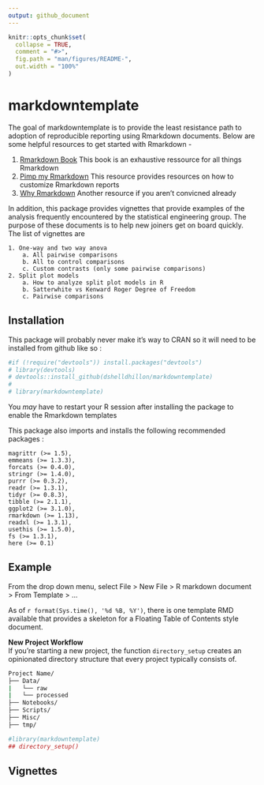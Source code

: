 ```yaml
---
output: github_document
---
```


<!-- README.md is generated from README.Rmd. Please edit that file -->


```r
knitr::opts_chunk$set(
  collapse = TRUE,
  comment = "#>",
  fig.path = "man/figures/README-",
  out.width = "100%"
)
```
# markdowntemplate

<!-- badges: start -->
<!-- badges: end -->

The goal of markdowntemplate is to provide the least resistance path to adoption of reproducible reporting using Rmarkdown documents.   Below are some helpful resources to get started with Rmarkdown - 

1.  [Rmarkdown Book](https://bookdown.org/yihui/rmarkdown/)  This book is an exhaustive ressource for all things Rmarkdown  
2.  [Pimp my Rmarkdown](https://holtzy.github.io/Pimp-my-rmd/#use_dt_for_tables) This resource provides resources on how to customize Rmarkdown reports  
3.  [Why Rmarkdown](https://andrewbtran.github.io/NICAR/2018/workflow/docs/02-rmarkdown.html) Another resource if you aren't convicned already   

In addition, this package provides vignettes that provide examples of the analysis frequently encountered by the statistical engineering group.  The purpose of these documents is to help new joiners get on board quickly.   The list of vignettes are  

	1. One-way and two way anova   
		a. All pairwise comparisons    
		b. All to control comparisons   
		c. Custom contrasts (only some pairwise comparisons)     
	2. Split plot models     
		a. How to analyze split plot models in R    
		b. Satterwhite vs Kenward Roger Degree of Freedom     
		c. Pairwise comparisons    


## Installation

This package will probably never make it's way to CRAN so it will need to be installed from github like so : 

```r
#if (!require("devtools")) install.packages("devtools")
# library(devtools)  
# devtools::install_github(dshelldhillon/markdowntemplate) 
# 
# library(markdowntemplate) 
```

You *may* have to restart your R session after installing the package to enable the Rmarkdown templates   

This package also imports and installs the following recommended packages :

    magrittr (>= 1.5),
    emmeans (>= 1.3.3),
    forcats (>= 0.4.0),
    stringr (>= 1.4.0),
    purrr (>= 0.3.2),
    readr (>= 1.3.1),
    tidyr (>= 0.8.3),
    tibble (>= 2.1.1),
    ggplot2 (>= 3.1.0),
    rmarkdown (>= 1.13),
    readxl (>= 1.3.1),
    usethis (>= 1.5.0),
    fs (>= 1.3.1),
    here (>= 0.1)

## Example

From the drop down menu, select File > New File > R markdown document > From Template > ... 

As of `r format(Sys.time(), '%d %B, %Y')`, there is one template RMD available that provides a skeleton for a Floating Table of Contents style document.  

**New Project Workflow**  
If you're starting a new project, the function `directory_setup` creates an opinionated directory structure that every project typically consists of. 

```bash
Project Name/
├── Data/
|   └── raw
|   └── processed
├── Notebooks/
├── Scripts/
├── Misc/
├── tmp/
```

```r
#library(markdowntemplate)
## directory_setup()
```

## Vignettes  
